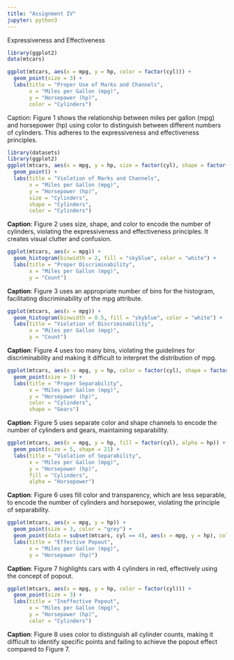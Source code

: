 ```yaml
---
title: "Assignment IV"
jupyter: python3
---
```


Expressiveness and Effectiveness

```r
library(ggplot2)
data(mtcars)

ggplot(mtcars, aes(x = mpg, y = hp, color = factor(cyl))) +
  geom_point(size = 3) +
  labs(title = "Proper Use of Marks and Channels",
       x = "Miles per Gallon (mpg)",
       y = "Horsepower (hp)",
       color = "Cylinders")
```

Caption: Figure 1 shows the relationship between miles per gallon (mpg) and horsepower (hp) using color to distinguish between different numbers of cylinders. This adheres to the expressiveness and effectiveness principles.

```r
library(datasets)
library(ggplot2)
ggplot(mtcars, aes(x = mpg, y = hp, size = factor(cyl), shape = factor(cyl), color = factor(cyl))) +
  geom_point() +
  labs(title = "Violation of Marks and Channels",
       x = "Miles per Gallon (mpg)",
       y = "Horsepower (hp)",
       size = "Cylinders",
       shape = "Cylinders",
       color = "Cylinders")
```

**Caption**: Figure 2 uses size, shape, and color to encode the number of cylinders, violating the expressiveness and effectiveness principles. It creates visual clutter and confusion.

```r
ggplot(mtcars, aes(x = mpg)) +
  geom_histogram(binwidth = 2, fill = "skyblue", color = "white") +
  labs(title = "Proper Discriminability",
       x = "Miles per Gallon (mpg)",
       y = "Count")
```

**Caption**: Figure 3 uses an appropriate number of bins for the histogram, facilitating discriminability of the mpg attribute.

```r
ggplot(mtcars, aes(x = mpg)) +
  geom_histogram(binwidth = 0.5, fill = "skyblue", color = "white") +
  labs(title = "Violation of Discriminability",
       x = "Miles per Gallon (mpg)",
       y = "Count")

```

**Caption**: Figure 4 uses too many bins, violating the guidelines for discriminability and making it difficult to interpret the distribution of mpg.

```r
ggplot(mtcars, aes(x = mpg, y = hp, color = factor(cyl), shape = factor(gear))) +
  geom_point(size = 3) +
  labs(title = "Proper Separability",
       x = "Miles per Gallon (mpg)",
       y = "Horsepower (hp)",
       color = "Cylinders",
       shape = "Gears")

```

**Caption**: Figure 5 uses separate color and shape channels to encode the number of cylinders and gears, maintaining separability.

```r
ggplot(mtcars, aes(x = mpg, y = hp, fill = factor(cyl), alpha = hp)) +
  geom_point(size = 5, shape = 21) +
  labs(title = "Violation of Separability",
       x = "Miles per Gallon (mpg)",
       y = "Horsepower (hp)",
       fill = "Cylinders",
       alpha = "Horsepower")

```

**Caption**: Figure 6 uses fill color and transparency, which are less separable, to encode the number of cylinders and horsepower, violating the principle of separability.

```r
ggplot(mtcars, aes(x = mpg, y = hp)) +
  geom_point(size = 3, color = "grey") +
  geom_point(data = subset(mtcars, cyl == 4), aes(x = mpg, y = hp), color = "red", size = 4) +
  labs(title = "Effective Popout",
       x = "Miles per Gallon (mpg)",
       y = "Horsepower (hp)")

```

**Caption**: Figure 7 highlights cars with 4 cylinders in red, effectively using the concept of popout.

```r
ggplot(mtcars, aes(x = mpg, y = hp, color = factor(cyl))) +
  geom_point(size = 3) +
  labs(title = "Ineffective Popout",
       x = "Miles per Gallon (mpg)",
       y = "Horsepower (hp)",
       color = "Cylinders")

```

**Caption**: Figure 8 uses color to distinguish all cylinder counts, making it difficult to identify specific points and failing to achieve the popout effect compared to Figure 7.
